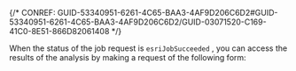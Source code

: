 

{/* CONREF: GUID-53340951-6261-4C65-BAA3-4AF9D206C6D2#GUID-53340951-6261-4C65-BAA3-4AF9D206C6D2/GUID-03071520-C169-41C0-8E51-866D82061408  */}

When the status of the job request is `esriJobSucceeded` , you can access the results of the analysis by making a request of the following form:
